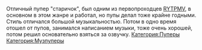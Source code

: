 {{Инфобокс для пуперов
|title2=E253MechaShadow
|другие_ники=MechaShadowVO
|image3=[[Файл:E253MechaShadow.jpg|thumb|]]
|сферы_творчества=RYTP, RYTPMV, Озвучка
|год_начала=2011
|image4=[[Файл:Андрей_Гладков.jpg|thumb|]]
|имя_фамилия=Андрей Гладков
|дата_рождения=28 июля
|место_проживания=Самара
|ссылки=
*[https://vk.com/e253mechashadow Страница ВК] 
*[https://vk.com/e253mechashadowden Группа озвучки] 
*[https://www.youtube.com/user/E253MechaShadow YouTube] 
*[https://www.youtube.com/channel/UCuN81yyJVv2qAbHlCSPgtcg Канал озвучки] 
*[https://www.twitch.tv/e253mechashadow Twitch] 
*[https://www.patreon.com/mechashadowvo Patreon] 
*[https://e253mechashadow.deviantart.com Deviantart]
}}

Отличный пупер "старичок", был одним из первопроходцев [[RYTPMV]], в основном в этом жанре и работал, но пупы делал тоже крайне годными. Стиль отличался большой музыкальностью. Потом в одно время отошел от пупов, занимался написанием музыки, тоже очень хорошей, потом решил основательно взяться за озвучку.
[[Категория:Пуперы]]
[[Категория:Музпуперы]]